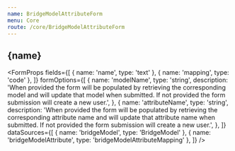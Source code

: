 ```yaml
---
name: BridgeModelAttributeForm
menu: Core
route: /core/BridgeModelAttributeForm
---
```




<h2>{name}</h2>

<FormProps
  fields={[
    { name: 'name', type: 'text' },
    { name: 'mapping', type: 'code' },
  ]}
  formOptions={[
    {
      name: 'modelName',
      type: 'string',
      description:
        'When provided the form will be populated by retrieving the corresponding model and will update that model when submitted. If not provided the form submission will create a new user.',
    },
    {
      name: 'attributeName',
      type: 'string',
      description:
        'When provided the form will be populated by retrieving the corresponding attribute name and will update that attribute name when submitted. If not provided the form submission will create a new user.',
    },
  ]}
  dataSources={[
    { name: 'bridgeModel', type: 'BridgeModel' },
    { name: 'bridgeModelAttribute', type: 'bridgeModelAttributeMapping' },
  ]}
/>
